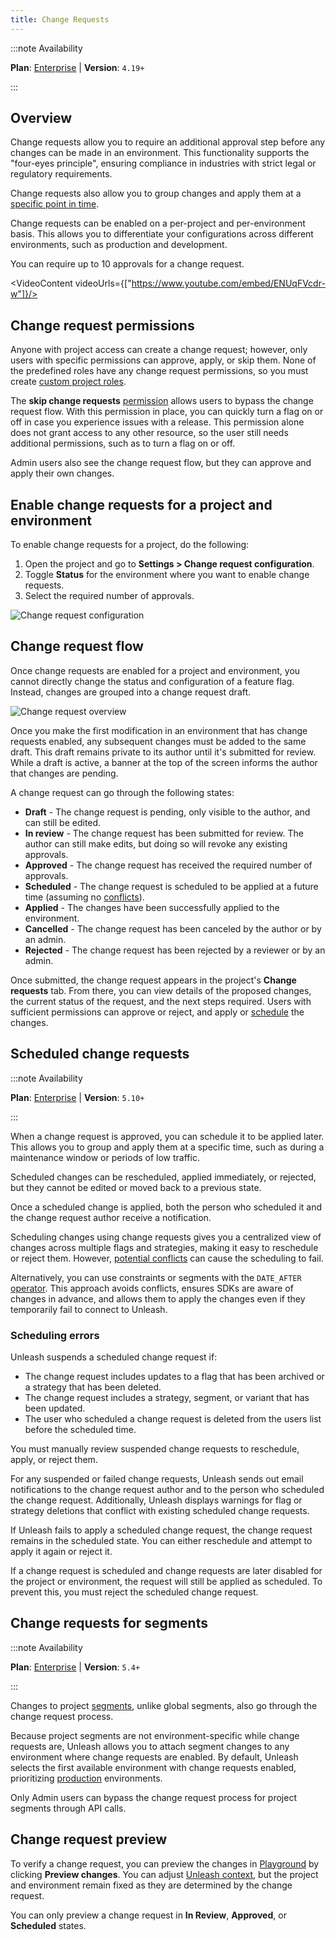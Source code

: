 ```yaml
---
title: Change Requests
---
```



:::note Availability

**Plan**: [Enterprise](https://www.getunleash.io/pricing) | **Version**: `4.19+`

:::

## Overview

Change requests allow you to require an additional approval step before any changes can be made in an environment. This functionality supports the "four-eyes principle", ensuring compliance in industries with strict legal or regulatory requirements.
 
Change requests also allow you to group changes and apply them at a [specific point in time](#scheduled-change-requests).

Change requests can be enabled on a per-project and per-environment basis. This allows you to differentiate your configurations across different environments, such as production and development.

You can require up to 10 approvals for a change request.

<VideoContent videoUrls={["https://www.youtube.com/embed/ENUqFVcdr-w"]}/>

## Change request permissions

Anyone with project access can create a change request; however, only users with specific permissions can approve, apply, or skip them. None of the predefined roles have any change request permissions, so you must create [custom project roles](/reference/rbac#custom-project-roles).

The **skip change requests** [permission](/reference/rbac#environment-permissions) allows users to bypass the change request flow. With this permission in place, you can quickly turn a flag on or off in case you experience issues with a release. This permission alone does not grant access to any other resource, so the user still needs additional permissions, such as to turn a flag on or off.

Admin users also see the change request flow, but they can approve and apply their own changes.

## Enable change requests for a project and environment

To enable change requests for a project, do the following:

1. Open the project and go to **Settings > Change request configuration**.
2. Toggle **Status** for the environment where you want to enable change requests.
3. Select the required number of approvals.

![Change request configuration](/img/change-request-configuration.png)

## Change request flow

Once change requests are enabled for a project and environment, you cannot directly change the status and configuration of a feature flag. Instead, changes are grouped into a change request draft.

![Change request overview](/img/change-request-overview.svg)

Once you make the first modification in an environment that has change requests enabled, any subsequent changes must be added to the same draft. This draft remains private to its author until it's submitted for review. While a draft is active, a banner at the top of the screen informs the author that changes are pending.

A change request can go through the following states:
* **Draft** - The change request is pending, only visible to the author, and can still be edited.
* **In review** - The change request has been submitted for review. The author can still make edits, but doing so will revoke any existing approvals.
* **Approved** - The change request has received the required number of approvals.
* **Scheduled** - The change request is scheduled to be applied at a future time (assuming no [conflicts](#scheduling-errors)).
* **Applied** - The changes have been successfully applied to the environment.
* **Cancelled** - The change request has been canceled by the author or by an admin.
* **Rejected** - The change request has been rejected by a reviewer or by an admin.

Once submitted, the change request appears in the project's **Change requests** tab. From there, you can view details of the proposed changes, the current status of the request, and the next steps required. Users with sufficient permissions can approve or reject, and apply or [schedule](#scheduled-change-requests) the changes.

## Scheduled change requests

:::note Availability

**Plan**: [Enterprise](https://www.getunleash.io/pricing) | **Version**: `5.10+`

:::

When a change request is approved, you can schedule it to be applied later. This allows you to group and apply them at a specific time, such as during a maintenance window or periods of low traffic.

Scheduled changes can be rescheduled, applied immediately, or rejected, but they cannot be edited or moved back to a previous state.

Once a scheduled change is applied, both the person who scheduled it and the change request author receive a notification.

Scheduling changes using change requests gives you a centralized view of changes across multiple flags and strategies, making it easy to reschedule or reject them. However, [potential conflicts](#scheduling-errors) can cause the scheduling to fail.

Alternatively, you can use constraints or segments with the `DATE_AFTER` [operator](/reference/activation-strategies#date-and-time-operators). This approach avoids conflicts, ensures SDKs are aware of changes in advance, and allows them to apply the changes even if they temporarily fail to connect to Unleash.

### Scheduling errors

Unleash suspends a scheduled change request if:
- The change request includes updates to a flag that has been archived or a strategy that has been deleted. 
- The change request includes a strategy, segment, or variant that has been updated.
- The user who scheduled a change request is deleted from the users list before the scheduled time.

You must manually review suspended change requests to reschedule, apply, or reject them.

For any suspended or failed change requests, Unleash sends out email notifications to the change request author and to the person who scheduled the change request. Additionally, Unleash displays warnings for flag or strategy deletions that conflict with existing scheduled change requests.

If Unleash fails to apply a scheduled change request, the change request remains in the scheduled state. You can either reschedule and attempt to apply it again or reject it.

If a change request is scheduled and change requests are later disabled for the project or environment, the request will still be applied as scheduled. To prevent this, you must reject the scheduled change request.

## Change requests for segments

:::note Availability

**Plan**: [Enterprise](https://www.getunleash.io/pricing) | **Version**: `5.4+`

:::

Changes to project [segments](/reference#segments), unlike global segments, also go through the change request process.

Because project segments are not environment-specific while change requests are, Unleash allows you to attach segment changes to any environment where change requests are enabled. By default, Unleash selects the first available environment with change requests enabled, prioritizing [production](/reference/environments#environment-types) environments.

Only Admin users can bypass the change request process for project segments through API calls.

## Change request preview

To verify a change request, you can preview the changes in [Playground](/reference/playground) by clicking **Preview changes**. You can adjust [Unleash context](/reference/playground#the-unleash-context), but the project and environment remain fixed as they are determined by the change request.

You can only preview a change request in **In Review**, **Approved**, or **Scheduled** states.